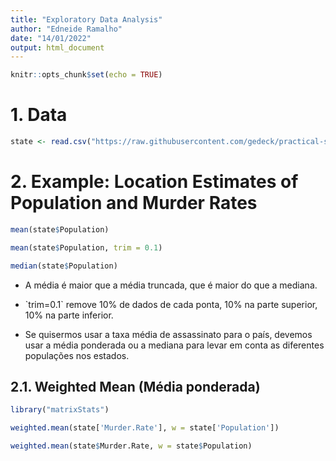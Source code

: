 ```yaml
---
title: "Exploratory Data Analysis"
author: "Edneide Ramalho"
date: "14/01/2022"
output: html_document
---
```


```r
knitr::opts_chunk$set(echo = TRUE)
```

# 1. Data

```r
state <- read.csv("https://raw.githubusercontent.com/gedeck/practical-statistics-for-data-scientists/master/data/state.csv")
```

# 2. Example: Location Estimates of Population and Murder Rates

```r
mean(state$Population)

mean(state$Population, trim = 0.1)

median(state$Population)
```

-   A média é maior que a média truncada, que é maior do que a mediana.

-   \`trim=0.1\` remove 10% de dados de cada ponta, 10% na parte superior, 10% na parte inferior.

-   Se quisermos usar a taxa média de assassinato para o país, devemos usar a média ponderada ou a mediana para levar em conta as diferentes populações nos estados.

## 2.1. Weighted Mean (Média ponderada)

```r
library("matrixStats")

weighted.mean(state['Murder.Rate'], w = state['Population'])

weighted.mean(state$Murder.Rate, w = state$Population)
```

